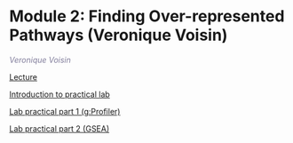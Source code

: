# Module 2: Finding Over-represented Pathways (Veronique Voisin)

 *<font color="#827e9c">Veronique Voisin</font>*
  
  [Lecture](https://drive.google.com/a/bioinformatics.ca/file/d/1_hlJx_83Noj9Tt7AD0Ax0kmTjT_wWEW8/view?usp=sharing) 
  
  [Introduction to practical lab](https://drive.google.com/a/bioinformatics.ca/file/d/1cN9D6L77rsE-l9ut55tB966A8CFhWwM3/view?usp=sharing)  

  [Lab practical part 1 (g:Profiler)](#gprofiler-lab)    

  [Lab practical part 2 (GSEA)](#gsea-lab)    

